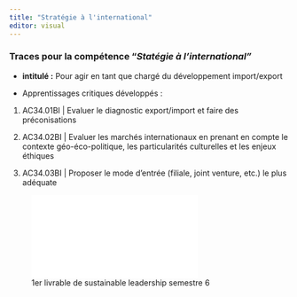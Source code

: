 ```yaml
---
title: "Stratégie à l'international"
editor: visual
---
```


### Traces pour la compétence "*Statégie à l'international"*

-   **intitulé :** Pour agir en tant que chargé du développement import/export

-   Apprentissages critiques développés :

1.  AC34.01BI \| Evaluer le diagnostic export/import et faire des préconisations

2.  AC34.02BI \| Evaluer les marchés internationaux en prenant en compte le contexte géo-éco-politique, les particularités culturelles et les enjeux éthiques

3.  AC34.03BI \| Proposer le mode d'entrée (filiale, joint venture, etc.) le plus adéquate

![1er livrable de sustainable leadership semestre 6](images/Submission of home exam-01.pdf){style="height: auto; max-width: 100%;"}
